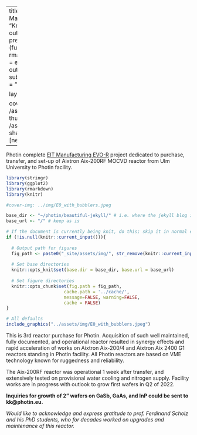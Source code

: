 
---
title: Photin complete the EIT Manufacturing EVO-R project
author: "Krzysztof Kłos"
date: "07/04/2022"
output:
  md_document:
    variant: gfm
    preserve_yaml: TRUE
knit: (function(inputFile, encoding) {
  rmarkdown::render(inputFile, 
  encoding = encoding, 
  output_file=paste0(Sys.Date(), "-", sub(".Rmd", ".md",inputFile)), 
  output_dir = "~/photin/beautiful-jekyll/_posts/") })
  
layout: post

cover-img: /assets/img/Aix200RF_heat_up_test.jpeg
thumbnail-img: /assets/img/E0_with_bubblers.jpeg
share-img: /assets/img/path.jpg
tags: [news, projects]
always_allow_html: true
---

Photin complete [EIT Manufacturing EVO-R](https://eit.europa.eu/our-activities/opportunities/eit-manufacturing-open-ris-call-evo-r) project dedicated to purchase, transfer, and set-up of Aixtron Aix-200RF MOCVD reactor from Ulm University to Photin facility.

```r
library(stringr)
library(ggplot2)
library(rmarkdown)
library(knitr)

#cover-img: ../img/E0_with_bubblers.jpeg

```



```r
base_dir <- "~/photin/beautiful-jekyll/" # i.e. where the jekyll blog is on the hard drive.
base_url <- "/" # keep as is

# If the document is currently being knit, do this; skip it in normal execution
if (!is.null(knitr::current_input())){
  
  # Output path for figures
  fig_path <- paste0("_site/assets/img/", str_remove(knitr::current_input(), ".Rmd"), "/")
  
  # Set base directories
  knitr::opts_knit$set(base.dir = base_dir, base.url = base_url)
  
  # Set figure directories
  knitr::opts_chunk$set(fig.path = fig_path,
                      cache.path = '../cache/',
                      message=FALSE, warning=FALSE,
                      cache = FALSE)
}

```


```r
# All defaults
include_graphics("../assets/img/E0_with_bubblers.jpeg")
```


This is 3rd reactor purchase for Photin. Acquisition of such well maintained, fully documented, and operational reactor resulted in synergy effects and rapid acceleration of works on Aixtron Aix-200/4 and Aixtron Aix 2400 G1 reactors standing in Photin facility.
All Photin reactors are based on VME technology known for ruggedness and reliability.

The Aix-200RF reactor was operational 1 week after transfer, and extensively tested on provisional water cooling and nitrogen supply. 
Facility works are in progress with outlook to grow first wafers in Q2 of 2022.  

**Inquiries for growth of 2” wafers on GaSb, GaAs, and InP could be sent to kk@photin.eu.**

*Would like to acknowledge and express gratitude to prof. Ferdinand Scholz and his PhD students, who for decades worked on upgrades and maintenance of this reactor.*

